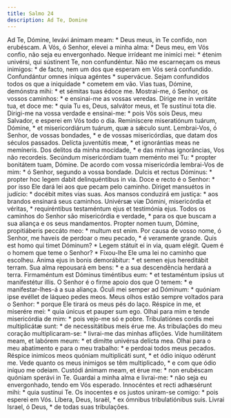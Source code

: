 ```yaml
---
title: Salmo 24
description: Ad Te, Domine
---
```


<div class="side-by-side not-content">
  <span class="text-justify">
    Ad Te, Dómine, levávi ánimam meam: * Deus meus, in Te confído, non
    erubéscam.
  </span>
  <span class="text-justify">
    A Vós, ó Senhor, elevei a minha alma: * Deus meu, em Vós confio, não seja eu
    envergonhado.
  </span>
  <span class="text-justify">
    Neque irrídeant me inimíci mei: * étenim univérsi, qui sústinent Te, non
    confundéntur.
  </span>
  <span class="text-justify">
    Não me escarneçam os meus inimigos: * de facto, nem um dos que esperam em
    Vós será confundido.
  </span>
  <span class="text-justify">
    Confundántur omnes iníqua agéntes * supervácue.
  </span>
  <span class="text-justify">
    Sejam confundidos todos os que a iniquidade * cometem em vão.
  </span>
  <span class="text-justify">
    Vias tuas, Dómine, demónstra mihi: * et sémitas tuas édoce me.
  </span>
  <span class="text-justify">
    Mostrai-me, ó Senhor, os vossos caminhos: * e ensinai-me as vossas veredas.
  </span>
  <span class="text-justify">
    Dírige me in veritáte tua, et doce me: * quia Tu es, Deus, salvátor meus, et
    Te sustínui tota die.
  </span>
  <span class="text-justify">
    Dirigi-me na vossa verdade e ensinai-me: * pois Vós sois Deus, meu Salvador,
    e esperei em Vós todo o dia.
  </span>
  <span class="text-justify">
    Reminíscere miseratiónum tuárum, Dómine, * et misericordiárum tuárum, quæ a
    sǽculo sunt.
  </span>
  <span class="text-justify">
    Lembrai-Vos, ó Senhor, de vossas bondades, * e de vossas misericórdias, que
    datam dos séculos passados.
  </span>
  <span class="text-justify">
    Delícta juventútis meæ, * et ignorántias meas ne memíneris.
  </span>
  <span class="text-justify">
    Dos delitos da minha mocidade, * e das minhas ignorâncias, Vos não
    recordeis.
  </span>
  <span class="text-justify">
    Secúndum misericórdiam tuam meménto mei Tu: * propter bonitátem tuam,
    Dómine.
  </span>
  <span class="text-justify">
    De acordo com vossa misericórdia lembrai-Vos de mim: * ó Senhor, segundo a
    vossa bondade.
  </span>
  <span class="text-justify">
    Dulcis et rectus Dóminus: * propter hoc legem dabit delinquéntibus in via.
  </span>
  <span class="text-justify">
    Doce e recto é o Senhor: * por isso Ele dará lei aos que pecam pelo caminho.
  </span>
  <span class="text-justify">
    Díriget mansuétos in judício: * docébit mites vias suas.
  </span>
  <span class="text-justify">
    Aos mansos conduzirá em justiça: * aos brandos ensinará seus caminhos.
  </span>
  <span class="text-justify">
    Univérsæ viæ Dómini, misericórdia et véritas, * requiréntibus testaméntum
    ejus et testimónia ejus.
  </span>
  <span class="text-justify">
    Todos os caminhos do Senhor são misericórdia e verdade, * para os que buscam
    a sua aliança e os seus mandamentos.
  </span>
  <span class="text-justify">
    Propter nomen tuum, Dómine, propitiáberis peccáto meo: * multum est enim.
  </span>
  <span class="text-justify">
    Por causa de vosso nome, ó Senhor, me haveis de perdoar o meu pecado, * é
    veramente grande.
  </span>
  <span class="text-justify">
    Quis est homo qui timet Dóminum? * Legem státuit ei in via, quam elégit.
  </span>
  <span class="text-justify">
    Quem é o homem que teme o Senhor? * Fixou-lhe Ele uma lei no caminho que
    escolheu.
  </span>
  <span class="text-justify">
    Ánima ejus in bonis demorábitur: * et semen ejus hereditábit terram.
  </span>
  <span class="text-justify">
    Sua alma repousará em bens: * e a sua descendência herdará a terra.
  </span>
  <span class="text-justify">
    Firmaméntum est Dóminus timéntibus eum: * et testaméntum ipsíus ut
    manifestétur illis.
  </span>
  <span class="text-justify">
    O Senhor é o firme apoio dos que O temem: * e manifestar-lhes-á a sua
    aliança.
  </span>
  <span class="text-justify">
    Óculi mei semper ad Dóminum: * quóniam ipse evéllet de láqueo pedes meos.
  </span>
  <span class="text-justify">
    Meus olhos estão sempre voltados para o Senhor: * porque Ele tirará os meus
    pés do laço.
  </span>
  <span class="text-justify">
    Réspice in me, et miserére mei: * quia únicus et pauper sum ego.
  </span>
  <span class="text-justify">
    Olhai para mim e tende misericórdia de mim: * pois vejo-me só e pobre.
  </span>
  <span class="text-justify">
    Tribulatiónes cordis mei multiplicátæ sunt: * de necessitátibus meis érue
    me.
  </span>
  <span class="text-justify">
    As tribulações do meu coração multiplicaram-se: * livrai-me das minhas
    aflições.
  </span>
  <span class="text-justify">
    Vide humilitátem meam, et labórem meum: * et dimítte univérsa delícta mea.
  </span>
  <span class="text-justify">
    Olhai para o meu abatimento e para o meu trabalho: * e perdoai todos meus
    pecados.
  </span>
  <span class="text-justify">
    Réspice inimícos meos quóniam multiplicáti sunt, * et ódio iníquo odérunt
    me.
  </span>
  <span class="text-justify">
    Vede quanto os meus inimigos se têm multiplicado, * e com que ódio iníquo me
    odeiam.
  </span>
  <span class="text-justify">
    Custódi ánimam meam, et érue me: * non erubéscam quóniam sperávi in Te.
  </span>
  <span class="text-justify">
    Guardai a minha alma e livrai-me: * não seja eu envergonhado, tendo em Vós
    esperado.
  </span>
  <span class="text-justify">
    Innocéntes et recti adhæsérunt mihi: * quia sustínui Te.
  </span>
  <span class="text-justify">
    Os inocentes e os justos uniram-se comigo: * pois esperei em Vós.
  </span>
  <span class="text-justify">
    Líbera, Deus, Israël, * ex ómnibus tribulatiónibus suis.
  </span>
  <span class="text-justify">
    Livrai Israel, ó Deus, * de todas suas tribulações.
  </span>
</div>
